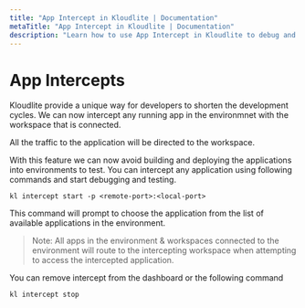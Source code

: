 ```yaml
---
title: "App Intercept in Kloudlite | Documentation"
metaTitle: "App Intercept in Kloudlite | Documentation"
description: "Learn how to use App Intercept in Kloudlite to debug and monitor applications seamlessly. Follow our guide to enhance your app development workflow"
---
```



# App Intercepts

Kloudlite provide a unique way for developers to shorten the development cycles. We can now intercept 
any running app in the environmnet with the workspace that is connected.

All the traffic to the application will be directed to the workspace.

With this feature we can now avoid building and deploying the applications into environments to test. 
You can intercept any application using following commands and start debugging and testing.

```shell
kl intercept start -p <remote-port>:<local-port>
```

This command will prompt to choose the application from the list of available applications in the environment.

> Note: All apps in the environment & workspaces connected to the environment will route to the intercepting 
workspace when attempting to access the intercepted application.

You can remove intercept from the dashboard or the following command

```shell
kl intercept stop
```

<VideoPlayer src="/docs/workspace/app-intercept.mp4"/>

